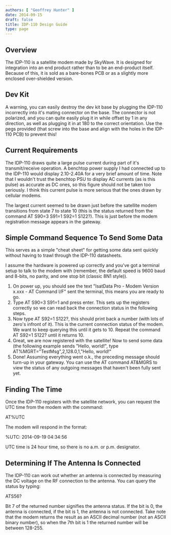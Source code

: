 ```yaml
---
authors: [ "Geoffrey Hunter" ]
date: 2014-09-15
draft: false
title: IDP-110 Design Guide
type: page
---
```



## Overview

The IDP-110 is a satellite modem made by SkyWave. It is designed for integration into an end product rather than to be an end-product itself. Because of this, it is sold as a bare-bones PCB or as a slightly more enclosed over-shielded version.

## Dev Kit

A warning, you can easily destroy the dev kit base by plugging the IDP-110 incorrectly into it's mating connector on the base. The connector is not polarized, and you can quite easily plug it in while offset by 1 in any direction, as well as plugging it in at 180 to the correct orientation. Use the pegs provided (that screw into the base and align with the holes in the IDP-110 PCB) to prevent this!

## Current Requirements

The IDP-110 draws quite a large pulse current during part of it's transmit/receive operation. A benchtop power supply I had connected up to the IDP-110 would display 2.10-2.40A for a very brief amount of time. Note that I wouldn't trust the benchtop PSU to display AC currents (as is this pulse) as accurate as DC ones, so this figure should not be taken too seriously. I think this current pulse is more serious that the ones drawn by cellular modems.

The largest current seemed to be drawn just before the satellite modem transitions from state 7 to state 10 (this is the status returned from the command AT S90=3 S91=1 S92=1 S122?). This is just before the modem registration message appears in the gateway.

## Simple Command Sequence To Send Some Data

This serves as a simple "cheat sheet" for getting some data sent quickly without having to trawl through the IDP-110 datasheets.

I assume the hardware is powered up correctly and you've got a terminal setup to talk to the modem with (remember, the default speed is 9600 baud and 8-bits, no parity, and one stop bit (classic 8N1 style)).

1. On power up, you should see the text "IsatData Pro - Modem Version x.xxx - AT Command I/F" sent the terminal, this means you are ready to go.
2. Type AT S90=3 S91=1 and press enter. This sets up the registers correctly so we can read back the connection status in the following steps.
3. Now type AT S92=1 S122?, this should print back a number (with lots of zero's infront of it). This is the current connection status of the modem. We want to keep querying this until it gets to 10. Repeat the command AT S92=1 S122? until it returns 10.
4. Great, we are now registered with the satellite! Now to send some data (the following example sends "Hello, world!", type AT%MGRT="TestMsg",2,128.0,1,"Hello, world!" 
5. Done! Assuming everything went o.k., the preceding message should turn-up in your gateway. You can use the AT command AT&MGRS to view the status of any outgoing messages that haven't been fully sent yet.

## Finding The Time

Once the IDP-110 registers with the satellite network, you can request the UTC time from the modem with the command:

AT%UTC 

The modem will respond in the format:

%UTC: 2014-09-19 04:34:56 

UTC time is 24 hour time, so there is no a.m. or p.m. designator.

## Determining If The Antenna Is Connected

The IDP-110 can work out whether an antenna is connected by measuring the DC voltage on the RF connection to the antenna. You can query the status by typing:

ATS56? 

Bit 7 of the returned number signifies the antenna status. If the bit is 0, the antenna is connected, if the bit is 1, the antenna is not connected. Take note that the modem returns the result as an ASCII decimal number (not an ASCII binary number), so when the 7th bit is 1 the returned number will be between 128-255.
